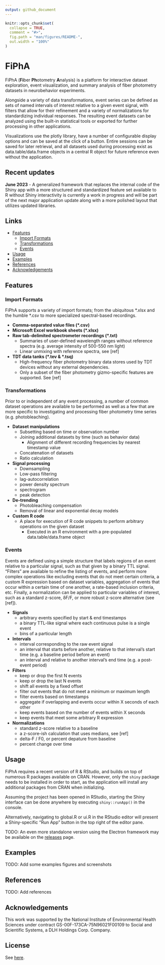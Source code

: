 ```yaml
---
output: github_document
---
```


```r
knitr::opts_chunk$set(
  collapse = TRUE,
  comment = "#>",
  fig.path = "man/figures/README-",
  out.width = "100%"
)
```

# FiPhA

FiPhA (**Fi**ber **Ph**otometry **A**nalysis) is a platform for interactive dataset exploration, event visualization, and summary analysis of fiber photometry datasets in neurobehavior experiments.

Alongside a variety of data transformations, event series can be defined as sets of named intervals of interest relative to a given event signal, with filters that allow for their refinement and a variety of normalizations for standardizing individual responses. The resulting event datasets can be analyzed using the built-in statistical tools or exported for further processing in other applications. 

Visualizations use the plotly library, have a number of configurable display options and can be saved at the click of a button. Entire sessions can be saved for later retrieval, and all datasets used during processing exist as data.table/data.frame objects in a central R object for future reference even without the application.

## Recent updates

**June 2023**
 - A generalized framework that replaces the internal code of the Shiny app with a more structured and standardized feature set available to R without Shiny interactivity is currently a work in progress and will be part of the next major application update along with a more polished layout that utilizes updated libraries.

## Links

- [Features](#features)
  - [Import Formats](#import-formats)
  - [Transformations](#transformations)
  - [Events](#events)
- [Usage](#usage)
- [Examples](#examples)
- [References](#references)
- [Acknowledgements](#acknowledgements)
  
## Features

### Import Formats

FiPhA supports a variety of import formats; from the ubiquitous \*.xlsx and the humble \*.csv to more specialized spectral-based recordings.

- **Comma-separated value files (\*.csv)**
- **Microsoft Excel workbook sheets (\*.xlsx)**
- **Raw tab-delimited spectrometer recordings (\*.txt)**
  - Summaries of user-defined wavelength ranges without reference spectra (e.g. average intensity of 500-550 nm light)
  - Linear unmixing with reference spectra, see [ref]
- **TDT data tanks (\*.tev & \*.tsq)**
  - High-frequency fiber photometry binary data stores used by TDT devices without any external dependencies.
  - Only a subset of the fiber photometry gizmo-specific features are supported. See [ref]

### Transformations

Prior to or independent of any event processing, a number of common dataset operations are available to be performed as well as a few that are more specific to investigating and processing fiber photometry time series (e.g. photobleaching).

- **Dataset manipulations**
  - Subsetting based on time or observation number
  - Joining additional datasets by time (such as behavior data)
    - Alignment of different recording frequencies by nearest timestamp value
  - Concatenation of datasets
  - Ratio calculation
- **Signal processing**
  - Downsampling
  - Low-pass filtering
  - lag-autocorrelation
  - power density spectrum
  - spectrogram
  - peak detection
- **De-trending**
  - Photobleaching compensation
  - Removal of linear and exponential decay models
- **Custom R code**
  - A place for execution of R code snippets to perform arbitrary operations on the given dataset
    - Executed in an R environment with a pre-populated data.table/data.frame object

### Events

Events are defined using a simple structure that labels regions of an event relative to a particular signal, such as that given by a binary TTL signal. "Filters" are available to refine the listing of events, and perform more complex operations like excluding events that do not meet certain criteria, a custom R expression based on dataset variables, aggregation of events that occur within a certain time of one another, a rate-based inclusion criteria, etc. Finally, a normalization can be applied to particular variables of interest, such as a standard z-score, &delta;F/F, or more robust z-score alternative (see [ref]).

- **Signals**
  - arbitrary events specified by start & end timestamps
  - a binary TTL-like signal where each continuous pulse is a single event
  - bins of a particular length
- **Intervals**
  - interval corresponding to the raw event signal
  - an interval that starts before another, relative to that interval's start time (e.g. a baseline period before an event)
  - an interval and relative to another interval's end time (e.g. a post-event period)
- **Filters**
  - keep or drop the first N events
  - keep or drop the last N events
  - shift all events by a fixed offset
  - filter out events that do not meet a minimum or maximum length
  - filter events based on timestamps
  - aggregate if overlapping and events occur within X seconds of each other
  - keep events based on the number of events within X seconds
  - keep events that meet some arbitrary R expression
- **Normalizations**
  - standard z-score relative to a baseline
  - a z-score-ish calculation that uses medians, see [ref]
  - delta-F / F0, or percent depature from baseline
  - percent change over time

## Usage

FiPhA requires a recent version of R & RStudio, and builds on top of numerous R packages available on CRAN. However, only the `shiny` package needs to be installed in order to start, as the application will install any additional packages from CRAN when initializing.

Assuming the project has been opened in RStudio, starting the Shiny interface can be done anywhere by executing `shiny::runApp()` in the console.

Alternatively, navigating to global.R or ui.R in the RStudio editor will present a Shiny-specific "Run App" button in the top right of the editor pane. 

TODO: An even more standalone version using the Electron framework may be available on the [releases](https://github.com/mfbridge/FiPhA/releases) page.

## Examples

TODO: Add some examples figures and screenshots

## References

TODO: Add references

## Acknowledgements

This work was supported by the National Institute of Environmental Health Sciences under contract GS-00F-173CA-75N96021F00109 to Social and Scientific Systems, a DLH Holdings Corp. Company.

## License

See [here](https://github.com/mfbridge/FiPhA/blob/main/LICENSE).
